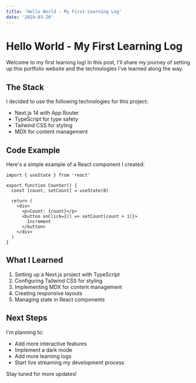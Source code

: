 ```yaml
---
title: 'Hello World - My First Learning Log'
date: '2024-03-20'
---
```


# Hello World - My First Learning Log

Welcome to my first learning log! In this post, I'll share my journey of setting up this portfolio website and the technologies I've learned along the way.

## The Stack

I decided to use the following technologies for this project:

- Next.js 14 with App Router
- TypeScript for type safety
- Tailwind CSS for styling
- MDX for content management

## Code Example

Here's a simple example of a React component I created:

```tsx
import { useState } from 'react'

export function Counter() {
  const [count, setCount] = useState(0)

  return (
    <div>
      <p>Count: {count}</p>
      <button onClick={() => setCount(count + 1)}>
        Increment
      </button>
    </div>
  )
}
```

## What I Learned

1. Setting up a Next.js project with TypeScript
2. Configuring Tailwind CSS for styling
3. Implementing MDX for content management
4. Creating responsive layouts
5. Managing state in React components

## Next Steps

I'm planning to:

- Add more interactive features
- Implement a dark mode
- Add more learning logs
- Start live streaming my development process

Stay tuned for more updates! 